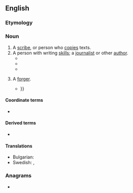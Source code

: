 {{also|Penman}}
==English==

===Etymology===
{{suffix|en|pen|man}}

===Noun===
{{en-noun|penmen}}

# A [[scribe]], or person who [[copy|copies]] texts.
# A person with writing [[skill]]s; a [[journalist]] or other [[author]].
#* {{RQ:Disraeli Sybil|passage=Well, I often wish I were a '''penman'''; but I never could do it. I’ll read any day as long as you like, but that writing, I could never manage.}}
#* {{RQ:Thackeray Book of Snobs|chapter=XVI|passage=You have a very bad opinion indeed of the present state of literature and of literary men, if you fancy that any one of us would hesitate to stick a knife into his neighbour '''penman''', if the latter's death could do the State any service.}}
#* {{RQ:Eliot Middlemarch|chapter=LXIV|passage=But there had been total silence. The Captain evidently was not a great '''penman''', and Rosamond reflected that the sisters might have been abroad.}}
# {{lb|en|slang}} A [[forger]].
#* {{RQ:Mencken American Language Supplement|2|page=669|passage=Forgers, counterfeiters ('''''penmen''''') and other such intellectuals have a certain standing in the underworld and even pickpockets are respected more or less as the masters of a difficult art, but they do not rank with the princes of the ''big con'' {{...}}}}

====Coordinate terms====
* {{l|en|penwoman}}

====Derived terms====
* {{l|en|penmanship}}

====Translations====
{{trans-top|journalist or other author}}
{{trans-mid}}
* Bulgarian: {{t+|bg|писател|m}}
* Swedish: {{t+|sv|skribent|c}},  {{t+|sv|skriftställare|c}}
{{trans-bottom}}

===Anagrams===
* {{anagrams|en|a=aemnnp|Nepman|pan men|panmen}}